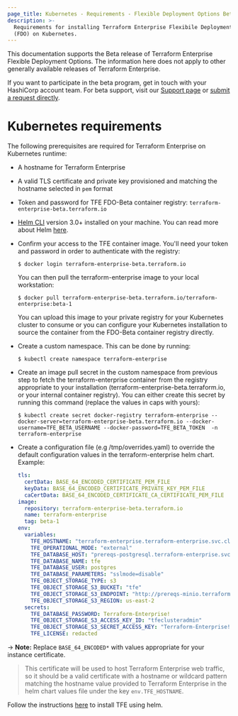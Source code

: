 ```yaml
---
page_title: Kubernetes - Requirements - Flexible Deployment Options Beta - Terraform Enterprise
description: >-
  Requirements for installing Terraform Enterprise Flexibile Deployment Options
  (FDO) on Kubernetes.
---
```


<Note title="Beta Documentation">
  This documentation supports the Beta release of Terraform Enterprise Flexible Deployment Options. The information here does not apply to other generally available releases of Terraform Enterprise. 
<br/>

  If you want to participate in the beta program, get in touch with your HashiCorp account team. For beta support, visit our [Support page](/terraform/enterprise/flexible-deployments-beta/admin/support) or [submit a request directly](https://support.hashicorp.com).
</Note>

# Kubernetes requirements

The following prerequisites are required for Terraform Enterprise on Kubernetes runtime:
- A hostname for Terraform Enterprise
- A valid TLS certificate and private key provisioned and matching the hostname selected in `pem` format
- Token and password for TFE FDO-Beta container registry: `terraform-enterprise-beta.terraform.io`
- [Helm CLI](https://helm.sh/docs/intro/install/) version 3.0+ installed on your machine. You can read more about Helm [here](https://helm.sh/docs/intro/using_helm/).

- Confirm your access to the TFE container image. You'll need your token and password in order to authenticate with the registry:

  ```shell-session
  $ docker login terraform-enterprise-beta.terraform.io
  ```

  You can then pull the terraform-enterprise image to your local workstation:

  ```shell-session
  $ docker pull terraform-enterprise-beta.terraform.io/terraform-enterprise:beta-1
  ```

  You can upload this image to your private registry for your Kubernetes cluster
  to consume or you can configure your Kubernetes installation to source the 
  container from the FDO-Beta container registry directly.

- Create a custom namespace. This can be done by running:

  ```shell-session
  $ kubectl create namespace terraform-enterprise
  ```

- Create an image pull secret in the custom namespace from previous step to fetch the terraform-enterprise container from the registry appropriate to your installation (terraform-enterprise-beta.terraform.io, or your internal container registry). You can either create this secret by running this command (replace the values in caps with yours):

  ```shell-session
  $ kubectl create secret docker-registry terraform-enterprise --docker-server=terraform-enterprise-beta.terraform.io --docker-username=TFE_BETA_USERNAME --docker-password=TFE_BETA_TOKEN  -n terraform-enterprise
  ```

- Create a configuration file (e.g /tmp/overrides.yaml) to override the default configuration values in the terraform-enterprise helm chart.  Example:

  ```YAML
  tls:
    certData: BASE_64_ENCODED_CERTIFICATE_PEM_FILE
    keyData: BASE_64_ENCODED_CERTIFICATE_PRIVATE_KEY_PEM_FILE
    caCertData: BASE_64_ENCODED_CERTIFICATE_CA_CERTIFICATE_PEM_FILE
  image:
    repository: terraform-enterprise-beta.terraform.io
    name: terraform-enterprise
    tag: beta-1
  env:
    variables:
      TFE_HOSTNAME: "terraform-enterprise.terraform-enterprise.svc.cluster.local"
      TFE_OPERATIONAL_MODE: "external"
      TFE_DATABASE_HOST: "prereqs-postgresql.terraform-enterprise.svc.cluster.local"
      TFE_DATABASE_NAME: tfe
      TFE_DATABASE_USER: postgres
      TFE_DATABASE_PARAMETERS: "sslmode=disable"
      TFE_OBJECT_STORAGE_TYPE: s3
      TFE_OBJECT_STORAGE_S3_BUCKET: "tfe"
      TFE_OBJECT_STORAGE_S3_ENDPOINT: "http://prereqs-minio.terraform-enterprise.svc.cluster.local:9000"
      TFE_OBJECT_STORAGE_S3_REGION: us-east-2
    secrets:
      TFE_DATABASE_PASSWORD: Terraform-Enterprise!
      TFE_OBJECT_STORAGE_S3_ACCESS_KEY_ID: "tfeclusteradmin"
      TFE_OBJECT_STORAGE_S3_SECRET_ACCESS_KEY: "Terraform-Enterprise!"
      TFE_LICENSE: redacted

  ```

-> **Note:** Replace `BASE_64_ENCODED*` with values appropriate for your instance certificate.

  > This certificate will be used to host Terraform Enterprise web traffic, so it should be a valid certificate with a hostname or wildcard pattern matching the hostname value provided to Terraform Enterprise in the helm chart values file under the key `env.TFE_HOSTNAME`.

Follow the instructions [here](/terraform/enterprise/flexible-deployments-beta/install/kubernetes) to install TFE using helm.
